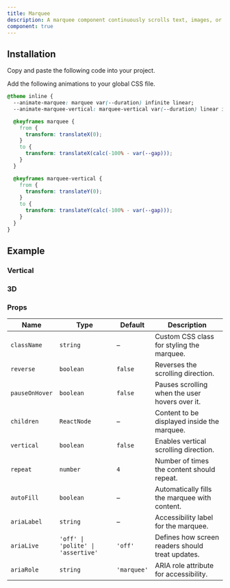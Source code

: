 ```yaml
---
title: Marquee
description: A marquee component continuously scrolls text, images, or videos in an infinite loop, with customizable speed, direction, and responsive design for engaging displays.
component: true
---
```


<ComponentPreview
  name="marquee-demo"
  title="Scrolling Marquee Text"
  description="A horizontally scrolling marquee used to display important announcements, promotions, or updates in a visually engaging way."
/>

## Installation

<Steps>

<Step>Copy and paste the following code into your project.</Step>

<ComponentSource name="marquee" title="components/ui/marquee.tsx" />

<Step>Add the following animations to your global CSS file.</Step>

```css showLineNumbers title="app/globals.css"
@theme inline {
  --animate-marquee: marquee var(--duration) infinite linear;
  --animate-marquee-vertical: marquee-vertical var(--duration) linear infinite;

  @keyframes marquee {
    from {
      transform: translateX(0);
    }
    to {
      transform: translateX(calc(-100% - var(--gap)));
    }
  }

  @keyframes marquee-vertical {
    from {
      transform: translateY(0);
    }
    to {
      transform: translateY(calc(-100% - var(--gap)));
    }
  }
}
```

</Steps>

## Example

### Vertical

<ComponentPreview
  name="marquee-vertical-demo"
  title="Scrolling Marquee Text"
  description="A vertically scrolling marquee used to display important announcements, promotions, or updates in a visually engaging way."
/>

### 3D

<ComponentPreview
  name="marquee-3d-demo"
  title="Scrolling Marquee Text"
  description="A 3D scrolling marquee used to display important announcements, promotions, or updates in a visually engaging way."
/>

### Props

| Name           | Type                               | Default     | Description                                      |
| -------------- | ---------------------------------- | ----------- | ------------------------------------------------ |
| `className`    | `string`                           | –           | Custom CSS class for styling the marquee.        |
| `reverse`      | `boolean`                          | `false`     | Reverses the scrolling direction.                |
| `pauseOnHover` | `boolean`                          | `false`     | Pauses scrolling when the user hovers over it.   |
| `children`     | `ReactNode`                        | –           | Content to be displayed inside the marquee.      |
| `vertical`     | `boolean`                          | `false`     | Enables vertical scrolling direction.            |
| `repeat`       | `number`                           | `4`         | Number of times the content should repeat.       |
| `autoFill`     | `boolean`                          | –           | Automatically fills the marquee with content.    |
| `ariaLabel`    | `string`                           | –           | Accessibility label for the marquee.             |
| `ariaLive`     | `'off' \| 'polite' \| 'assertive'` | `'off'`     | Defines how screen readers should treat updates. |
| `ariaRole`     | `string`                           | `'marquee'` | ARIA role attribute for accessibility.           |
